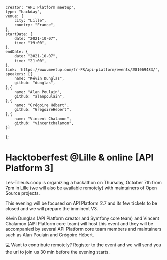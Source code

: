     creator: "API Platform meetup",
    type: "hackday",
    venue: {
        city: "Lille",
        country: "France",
    },
    startDate: {
        date: "2021-10-07",
        time: "19:00",
    },
    endDate: {
        date: "2021-10-07",
        time: "21:00",
    },
    link: 'https://www.meetup.com/fr-FR/api-platform/events/281069483/',
    speakers: [{
        name: "Kévin Dunglas",
        github: "dunglas",
    },{
        name: "Alan Poulain",
        github: "alanpoulain",
    },{
        name: "Grégoire Hébert",
        github: "GregoireHebert",
    },{
        name: "Vincent Chalamon",
        github: "vincentchalamon",
    }]
};

# Hacktoberfest @Lille & online [API Platform 3]

Les-Tilleuls.coop is organizing a hackathon on Thursday, October 7th from 7pm in Lille (we will also be available remotely) with maintainers of Open Source projects.

This evening will be focused on API Platform 2.7 and its few tickets to be closed and we will prepare the imminent V3.

Kévin Dunglas (API Platform creator and Symfony core team) and Vincent Chalamon (API Platform core team) will host this event and they will be accompanied by several API Platform core team members and maintainers such as Alan Poulain and Grégoire Hébert.

💻 Want to contribute remotely? Register to the event and we will send you the url to join us 30 min before the evening starts.

